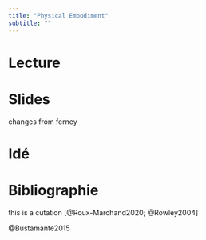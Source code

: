 ```yaml
---
title: "Physical Embodiment"
subtitle: ""
---
```


# Lecture

# Slides

changes from ferney

# Idé

# Bibliographie

this is a cutation
[@Roux-Marchand2020; @Rowley2004]

@Bustamante2015